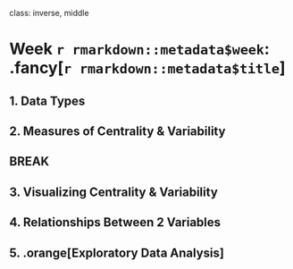 
class: inverse, middle

# Week `r rmarkdown::metadata$week`: .fancy[`r rmarkdown::metadata$title`]

## 1. Data Types
## 2. Measures of Centrality & Variability

## BREAK

## 3. Visualizing Centrality & Variability
## 4. Relationships Between 2 Variables
## 5. .orange[Exploratory Data Analysis]
